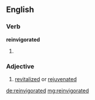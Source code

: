 ==English==

===Verb===
'''reinvigorated'''

# {{past of|[[reinvigorate]]}}

===Adjective===
{{en-adj}}

# [[revitalized]] or [[rejuvenated]]

[[de:reinvigorated]]
[[mg:reinvigorated]]